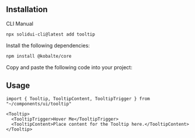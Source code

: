 <MDXHeader
  title="Tooltip"
  description="A popup that displays information related to an element when the element receives keyboard focus or the mouse hovers over it."
  docs="https://kobalte.dev/docs/core/components/tooltip"
/>

<ComponentPreview name="tooltip-demo" />

## Installation

<Tabs defaultValue="cli">

<TabsList>
  <TabsTrigger value="cli">CLI</TabsTrigger>
  <TabsTrigger value="manual">Manual</TabsTrigger>
</TabsList>

<TabsContent value="cli">

```bash
npx solidui-cli@latest add tooltip
```

</TabsContent>

<TabsContent value="manual">
<Steps>

<Step>Install the following dependencies: </Step>

```bash
npm install @kobalte/core
```

<Step>Copy and paste the following code into your project: </Step>

<ComponentSource name="tooltip" />

</Steps>
</TabsContent>

</Tabs>

## Usage

```tsx
import { Tooltip, TooltipContent, TooltipTrigger } from "~/components/ui/tooltip"
```

```tsx
<Tooltip>
  <TooltipTrigger>Hover Me</TooltipTrigger>
  <TooltipContent>Place content for the Tooltip here.</TooltipContent>
</Tooltip>
```
